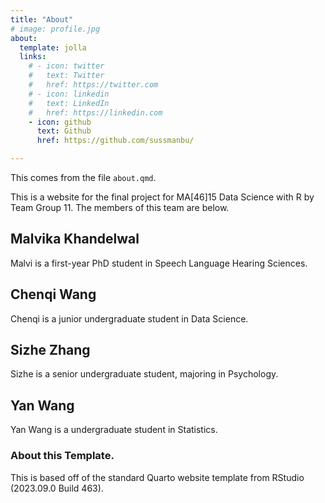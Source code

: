 ```yaml
---
title: "About"
# image: profile.jpg
about:
  template: jolla
  links:
    # - icon: twitter
    #   text: Twitter
    #   href: https://twitter.com
    # - icon: linkedin
    #   text: LinkedIn
    #   href: https://linkedin.com
    - icon: github
      text: Github
      href: https://github.com/sussmanbu/

---
```



This comes from the file `about.qmd`.

This is a website for the final project for MA[46]15 Data Science with R by Team Group 11.
The members of this team are below.

## Malvika Khandelwal

Malvi is a first-year PhD student in Speech Language Hearing Sciences.

## Chenqi Wang

Chenqi is a junior undergraduate student in Data Science.

## Sizhe Zhang

Sizhe is a senior undergraduate student, majoring in Psychology.

## Yan Wang
Yan Wang is a undergraduate student in Statistics.

<!-- Please leave in the information below -->

### About this Template.

This is based off of the standard Quarto website template from RStudio (2023.09.0 Build 463).
